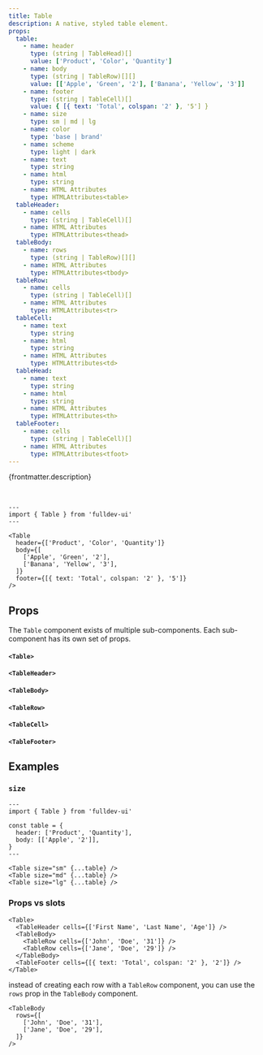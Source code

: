 ```yaml
---
title: Table
description: A native, styled table element.
props:
  table:
    - name: header
      type: (string | TableHead)[]
      value: ['Product', 'Color', 'Quantity']
    - name: body
      type: (string | TableRow)[][]
      value: [['Apple', 'Green', '2'], ['Banana', 'Yellow', '3']]
    - name: footer
      type: (string | TableCell)[]
      value: { [{ text: 'Total', colspan: '2' }, '5'] }
    - name: size
      type: sm | md | lg
    - name: color
      type: 'base | brand'
    - name: scheme
      type: light | dark
    - name: text
      type: string
    - name: html
      type: string
    - name: HTML Attributes
      type: HTMLAttributes<table>
  tableHeader:
    - name: cells
      type: (string | TableCell)[]
    - name: HTML Attributes
      type: HTMLAttributes<thead>
  tableBody:
    - name: rows
      type: (string | TableRow)[][]
    - name: HTML Attributes
      type: HTMLAttributes<tbody>
  tableRow:
    - name: cells
      type: (string | TableCell)[]
    - name: HTML Attributes
      type: HTMLAttributes<tr>
  tableCell:
    - name: text
      type: string
    - name: html
      type: string
    - name: HTML Attributes
      type: HTMLAttributes<td>
  tableHead:
    - name: text
      type: string
    - name: html
      type: string
    - name: HTML Attributes
      type: HTMLAttributes<th>
  tableFooter:
    - name: cells
      type: (string | TableCell)[]
    - name: HTML Attributes
      type: HTMLAttributes<tfoot>
---
```



{frontmatter.description}

<br />

<Story title={frontmatter.title} props={frontmatter.props.table} />

```astro live
---
import { Table } from 'fulldev-ui'
---

<Table
  header={['Product', 'Color', 'Quantity']}
  body={[
    ['Apple', 'Green', '2'],
    ['Banana', 'Yellow', '3'],
  ]}
  footer={[{ text: 'Total', colspan: '2' }, '5']}
/>
```

## Props

The `Table` component exists of multiple sub-components. Each sub-component has its own set of props.

#### `<Table>`

<PropsTable props={frontmatter.props.table} />

#### `<TableHeader>`

<PropsTable props={frontmatter.props.tableHeader} />

#### `<TableBody>`

<PropsTable props={frontmatter.props.tableBody} />

#### `<TableRow>`

<PropsTable props={frontmatter.props.tableRow} />

#### `<TableCell>`

<PropsTable props={frontmatter.props.tableCell} />

#### `<TableFooter>`

<PropsTable props={frontmatter.props.tableFooter} />

## Examples

### `size`

<SizeProp />

```astro live
---
import { Table } from 'fulldev-ui'

const table = {
  header: ['Product', 'Quantity'],
  body: [['Apple', '2']],
}
---

<Table size="sm" {...table} />
<Table size="md" {...table} />
<Table size="lg" {...table} />
```

### Props vs slots

```astro
<Table>
  <TableHeader cells={['First Name', 'Last Name', 'Age']} />
  <TableBody>
    <TableRow cells={['John', 'Doe', '31']} />
    <TableRow cells={['Jane', 'Doe', '29']} />
  </TableBody>
  <TableFooter cells={[{ text: 'Total', colspan: '2' }, '2']} />
</Table>
```

instead of creating each row with a `TableRow` component, you can use the `rows` prop in the `TableBody` component.

```astro
<TableBody
  rows={[
    ['John', 'Doe', '31'],
    ['Jane', 'Doe', '29'],
  ]}
/>
```
